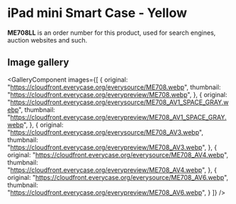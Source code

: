 
# iPad mini Smart Case - Yellow

<Callout type='info' emoji='👉🏻'>**ME708LL** is an order number for this product, used for search engines, auction websites and such.</Callout>

## Image gallery

<GalleryComponent
    images={[
      {
        original: "https://cloudfront.everycase.org/everysource/ME708.webp",
        thumbnail: "https://cloudfront.everycase.org/everypreview/ME708.webp",
      },
      {
        original: "https://cloudfront.everycase.org/everysource/ME708_AV1_SPACE_GRAY.webp",
        thumbnail: "https://cloudfront.everycase.org/everypreview/ME708_AV1_SPACE_GRAY.webp",
      },
      {
        original: "https://cloudfront.everycase.org/everysource/ME708_AV3.webp",
        thumbnail: "https://cloudfront.everycase.org/everypreview/ME708_AV3.webp",
      },
      {
        original: "https://cloudfront.everycase.org/everysource/ME708_AV4.webp",
        thumbnail: "https://cloudfront.everycase.org/everypreview/ME708_AV4.webp",
      },
      {
        original: "https://cloudfront.everycase.org/everysource/ME708_AV6.webp",
        thumbnail: "https://cloudfront.everycase.org/everypreview/ME708_AV6.webp",
      }
    ]}
  />
